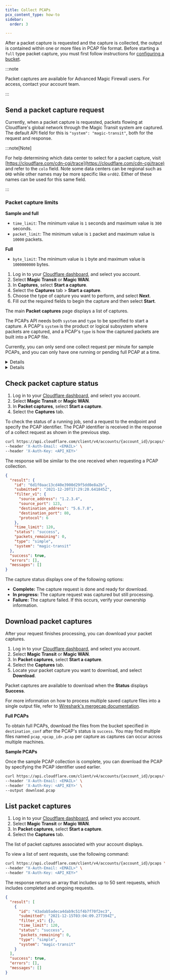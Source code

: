 ```yaml
---
title: Collect PCAPs
pcx_content_type: how-to
sidebar:
  order: 3

---
```



After a <GlossaryTooltip term="data packet">packet</GlossaryTooltip> capture is requested and the capture is collected, the output is contained within one or more files in PCAP file format. Before starting a `full` type packet capture, you must first follow instructions for [configuring a bucket](/magic-firewall/packet-captures/pcaps-bucket-setup/).

:::note


Packet captures are available for Advanced Magic Firewall users. For access, contact your account team.


:::

## Send a packet capture request

Currently, when a packet capture is requested, packets flowing at Cloudflare's global network through the Magic Transit system are captured. The default API field for this is `"system": "magic-transit"`, both for the request and response.

:::note[Note]


For help determining which data center to select for a packet capture, visit [https://cloudflare.com/cdn-cgi/trace](https://cloudflare.com/cdn-cgi/trace) and refer to the `colo` field. Note some data centers can be regional such as `ORD` while other names may be more specific like `ord02`. Either of these names can be used for this same field.


:::

### Packet capture limits

**Sample and full**

* `time_limit`: The minimum value is `1` seconds and maximum value is `300` seconds.
* `packet_limit`: The minimum value is `1` packet and maximum value is `10000` packets.

**Full**

* `byte_limit`: The minimum value is `1` byte and maximum value is `1000000000` bytes.

<Tabs> <TabItem label="Dashboard">

1. Log in to your [Cloudflare dashboard](https://dash.cloudflare.com/login), and select you account.
2. Select **Magic Transit** or **Magic WAN**.
3. In **Captures**, select **Start a capture**.
4. Select the **Captures** tab > **Start a capture**.
5. Choose the type of capture you want to perform, and select **Next**.
6. Fill out the required fields to begin the capture and then select **Start**.

The main **Packet captures** page displays a list of captures.

</TabItem> <TabItem label="API">

The PCAPs API needs both `system` and `type` to be specified to start a capture. A PCAP's `system` is the product or logical subsystem where packets are captured, and a PCAP's `type` is how the captured packets are built into a PCAP file.

Currently, you can only send one collect request per minute for sample PCAPs, and you can only have one running or pending full PCAP at a time.


<Details header="Full PCAP">

For full PCAP requests, refer to the required parameters listed at [Create full PCAP requests](/api/operations/magic-pcap-collection-create-pcap-request). Note that full packet captures require two more parameters than sample packets.

The full PCAP request endpoint also contains optional fields you can use to limit the amount of packets captured. Both full and sample packet requests contain an optional `filter_v1` parameter you can use to filter packets by IPv4 Source address, for example. For a full list of the filter options, refer to the parameter lists above.

Leave `filter_v1` empty to collect all packets without any filtering.

```bash title="Full PCAP example request"
curl https://api.cloudflare.com/client/v4/accounts/{account_id}/pcaps \
--header "X-Auth-Email: <EMAIL>" \
--header "X-Auth-Key: <API_KEY>" \
--header "Content-Type: application/json" \
--data '{
  "filter_v1": {},
  "time_limit": 300,
  "packet_limit": 10000,
  "byte_limit": 100000000,
  "type": "full",
  "colo": "ORD",
  "system": "magic-transit",
  "destination_conf": "${BUCKET}"
}'
```

While the collection is in progress, the response returns the `status` field as `pending`. You must wait for the PCAP collection to complete before downloading the file. When the PCAP is ready to download, the status changes to `success`.

```json title="Full PCAP example response"
{
  "result": {
    "id": "7d7c88382f0b4d5daa9587aa45a1a877",
    "submitted": "2022-06-02T18:38:22.269047Z",
    "filter_v1": {},
    "time_limit": 300,
    "status": "pending",
    "type": "full",
    "system": "magic-transit",
    "packet_limit": 10000,
    "byte_limit": 100000000,
    "colo": "ORD",
    "destination_conf": "gs://test-magic-pcaps"
  },
  "success": true,
  "errors": [],
  "messages": []
}
```


</Details>


<Details header="Sample PCAP">

To create a sample PCAP request, send a JSON body with the required parameter listed at [Create sample PCAP request](/api/operations/magic-pcap-collection-create-pcap-request).

Leave `filter_v1` to collect all packets without any filtering.

```bash title="Sample PCAP example request"
curl https://api.cloudflare.com/client/v4/accounts/{account_id}/pcaps \
--header "X-Auth-Email: <EMAIL>" \
--header "X-Auth-Key: <API_KEY>" \
--header "Content-Type: application/json" \
--data '{
  "filter_v1": {
    "source_address": "1.2.3.4",
    "source_port": 123,
    "destination_address": "5.6.7.8",
    "destination_port": 80,
    "protocol": 6
  },
  "time_limit": 300,
  "packet_limit": 10000,
  "type": "simple",
  "system": "magic-transit"
}'
```

The response is a JSON body that contains the details of the job running to build the packet capture. The response contains a unique identifier for the packet capture request along with the details sent in the request.

```json title="Sample PCAP example response"
{
  "result": {
    "id": "6d1f0aac13cd40e3900d29f5dd0e8a2b",
    "submitted": "2021-12-20T17:29:20.641845Z",
    "filter_v1": {
      "source_address": "1.2.3.4",
      "source_port": 123,
      "destination_address": "5.6.7.8",
      "destination_port": 80,
      "protocol": 6
    },
    "time_limit": 60,
    "status": "pending",
    "packets_remaining": 0,
    "type": "simple",
    "system": "magic-transit"
  },
  "success": true,
  "errors": [],
  "messages": []
}
```


</Details>

</TabItem> </Tabs>

## Check packet capture status

<Tabs> <TabItem label="Dashboard">

1. Log in to your [Cloudflare dashboard](https://dash.cloudflare.com/login), and select you account.
2. Select **Magic Transit** or **Magic WAN**.
3. In **Packet captures**, select **Start a capture**.
4. Select the **Captures** tab.

</TabItem> <TabItem label="API">

To check the status of a running job, send a request to the endpoint and specify the PCAP identifier. The PCAP identifier is received in the response of a collect request as shown in the previous step.

```bash
curl https://api.cloudflare.com/client/v4/accounts/{account_id}/pcaps/{pcap_id} \
--header 'X-Auth-Email: <EMAIL>' \
--header 'X-Auth-Key: <API_KEY>'
```

The response will be similar to the one received when requesting a PCAP collection.

```json title="Sample PCAP example result"
{
  "result": {
    "id": "6d1f0aac13cd40e3900d29f5dd0e8a2b",
    "submitted": "2021-12-20T17:29:20.641845Z",
    "filter_v1": {
      "source_address": "1.2.3.4",
      "source_port": 123,
      "destination_address": "5.6.7.8",
      "destination_port": 80,
      "protocol": 6
    },
    "time_limit": 120,
    "status": "success",
    "packets_remaining": 0,
    "type": "simple",
    "system": "magic-transit"
  },
  "success": true,
  "errors": [],
  "messages": []
}
```

</TabItem> </Tabs>

The capture status displays one of the following options:

* **Complete:** The capture request is done and ready for download.
* **In progress:** The capture request was captured but still processing.
* **Failure:** The capture failed. If this occurs, verify your ownership information.

## Download packet captures

After your request finishes processing, you can download your packet captures.

<Tabs> <TabItem label="Dashboard">

1. Log in to your [Cloudflare dashboard](https://dash.cloudflare.com/login), and select you account.
2. Select **Magic Transit** or **Magic WAN**.
3. In **Packet captures**, select **Start a capture**.
4. Select the **Captures** tab.
5. Locate your packet capture you want to download, and select **Download**.

Packet captures are available to download when the **Status** displays **Success**.

</TabItem> <TabItem label="API">

For more information on how to process multiple saved capture files into a single output file, refer to [Wireshark's mergecap documentation](https://www.wireshark.org/docs/man-pages/mergecap.html).

**Full PCAPs**

To obtain full PCAPs, download the files from the bucket specified in `destination_conf` after the PCAP's status is `success`. You may find multiple files named `pcap_<pcap_id>.pcap` per capture as captures can occur across multiple machines.

**Sample PCAPs**

Once the sample PCAP collection is complete, you can download the PCAP by specifying the PCAP identifier used earlier.

```bash
curl https://api.cloudflare.com/client/v4/accounts/{account_id}/pcaps/{pcap_id}/download \
--header 'X-Auth-Email: <EMAIL>' \
--header 'X-Auth-Key: <API_KEY>' \
--output download.pcap
```

</TabItem> </Tabs>

## List packet captures

<Tabs> <TabItem label="Dashboard">

1. Log in to your [Cloudflare dashboard](https://dash.cloudflare.com/login), and select you account.
2. Select **Magic Transit** or **Magic WAN**.
3. In **Packet captures**, select **Start a capture**.
4. Select the **Captures** tab.

The list of packet captures associated with your account displays.

</TabItem> <TabItem label="API">

To view a list of sent requests, use the following command:

```bash title="List request example"
curl https://api.cloudflare.com/client/v4/accounts/{account_id}/pcaps \
--header "X-Auth-Email: <EMAIL>" \
--header "X-Auth-Key: <API_KEY>"
```

The response returns an array that includes up to 50 sent requests, which includes completed and ongoing requests.

```json title="List response example"
{
  "result": [
    {
      "id": "43adab5adeca4dab9c51f4b7f70f2ec3",
      "submitted": "2021-12-15T03:04:09.277394Z",
      "filter_v1": {},
      "time_limit": 120,
      "status": "success",
      "packets_remaining": 0,
      "type": "simple",
      "system": "magic-transit"
    }
  ],
  "success": true,
  "errors": [],
  "messages": []
}
```

</TabItem> </Tabs>
